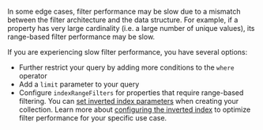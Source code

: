 In some edge cases, filter performance may be slow due to a mismatch between the filter architecture and the data structure. For example, if a property has very large cardinality (i.e. a large number of unique values), its range-based filter performance may be slow.

If you are experiencing slow filter performance, you have several options:

- Further restrict your query by adding more conditions to the `where` operator
- Add a `limit` parameter to your query
- Configure `indexRangeFilters` for properties that require range-based filtering. You can [set inverted index parameters](/weaviate/manage-collections/inverted-index) when creating your collection. Learn more about [configuring the inverted index](/weaviate/concepts/indexing/inverted-index#configure-inverted-indexes) to optimize filter performance for your specific use case.
